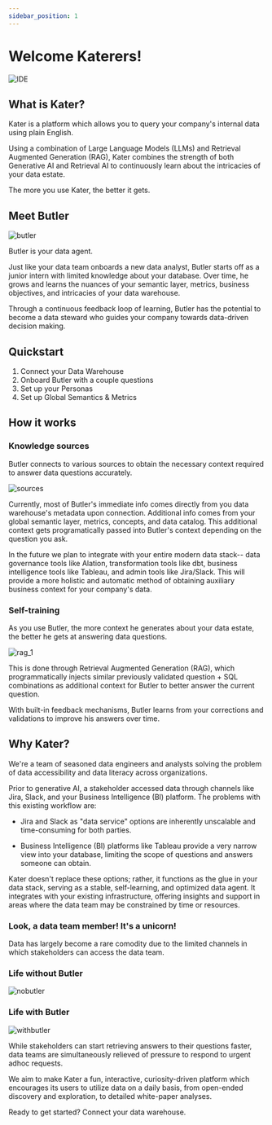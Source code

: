 ```yaml
---
sidebar_position: 1
---
```


# Welcome Katerers!

![IDE](../static/img/what_IS_KATER_1.png)

## What is Kater? 

Kater is a platform which allows you to query your company's internal data using plain English.

Using a combination of Large Language Models (LLMs) and Retrieval Augmented Generation (RAG), Kater combines the strength of both Generative AI and Retrieval AI to continuously learn about the intricacies of your data estate. 

The more you use Kater, the better it gets.

## Meet Butler 
![butler](../static/img/waiter.png)

Butler is your data agent. 

Just like your data team onboards a new data analyst, Butler starts off as a junior intern with limited knowledge about your database. Over time, he grows and learns the nuances of your semantic layer, metrics, business objectives, and intricacies of your data warehouse. 

Through a continuous feedback loop of learning, Butler has the potential to become a data steward who guides your company towards data-driven decision making.

## Quickstart
1. Connect your Data Warehouse 
2. Onboard Butler with a couple questions
3. Set up your Personas
4. Set up Global Semantics & Metrics

## How it works
### Knowledge sources
Butler connects to various sources to obtain the necessary context required to answer data questions accurately. 

![sources](../static/img/data_sources_butler.png)

Currently, most of Butler's immediate info comes directly from you data warehouse's metadata upon connection. Additional info comes from your global semantic layer, metrics, concepts, and data catalog. This additional context gets programatically passed into Butler's context depending on the question you ask.

In the future we plan to integrate with your entire modern data stack-- data governance tools like Alation, transformation tools like dbt, business intelligence tools like Tableau, and admin tools like Jira/Slack. This will provide a more holistic and automatic method of obtaining auxiliary business context for your company's data.


### Self-training
As you use Butler, the more context he generates about your data estate, the better he gets at answering data questions.

![rag_1](../static/img/rag.png) 

This is done through Retrieval Augmented Generation (RAG), which programmatically injects similar previously validated question + SQL combinations as additional context for Butler to better answer the current question. 

With built-in feedback mechanisms, Butler learns from your corrections and validations to improve his answers over time. 


## Why Kater?
We're a team of seasoned data engineers and analysts solving the problem of data accessibility and data literacy across organizations.

Prior to generative AI, a stakeholder accessed data through channels like Jira, Slack, and your Business Intelligence (BI) platform. The problems with this existing workflow are:

* Jira and Slack as "data service" options are inherently unscalable and time-consuming for both parties. 

* Business Intelligence (BI) platforms like Tableau provide a very narrow view into your database, limiting the scope of questions and answers someone can obtain.  

Kater doesn't replace these options; rather, it functions as the glue in your data stack, serving as a stable, self-learning, and optimized data agent. It integrates with your existing infrastructure, offering insights and support in areas where the data team may be constrained by time or resources.

### Look, a data team member! It's a unicorn!
Data has largely become a rare comodity due to the limited channels in which stakeholders can access the data team. 

### Life without Butler
![nobutler](../static/img/nobutlerflow.png) 

### Life with Butler
![withbutler](../static/img/withbutlerflow.png) 

While stakeholders can start retrieving answers to their questions faster, data teams are simultaneously relieved of pressure to respond to urgent adhoc requests.

We aim to make Kater a fun, interactive, curiosity-driven platform which encourages its users to utilize data on a daily basis, from open-ended discovery and exploration, to detailed white-paper analyses.


Ready to get started? Connect your data warehouse.
